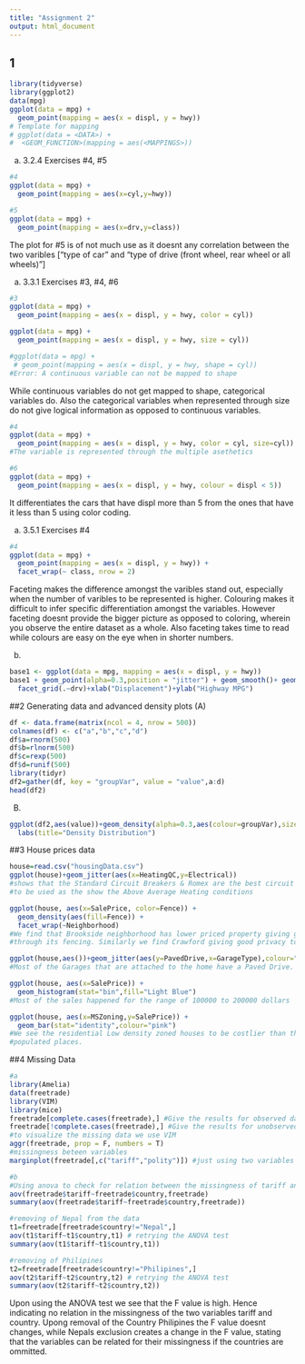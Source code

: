 ---
title: "Assignment 2"
output: html_document
---
## 1

```{r}
library(tidyverse)
library(ggplot2)
data(mpg)
ggplot(data = mpg) + 
  geom_point(mapping = aes(x = displ, y = hwy))
# Template for mapping 
# ggplot(data = <DATA>) + 
#  <GEOM_FUNCTION>(mapping = aes(<MAPPINGS>))
```
a)  3.2.4 Exercises #4, #5
```{r}
#4
ggplot(data = mpg) + 
  geom_point(mapping = aes(x=cyl,y=hwy))

#5
ggplot(data = mpg) + 
  geom_point(mapping = aes(x=drv,y=class))

```
The plot for #5 is of not much use as it doesnt any correlation between the two varibles ["type of car" and "type of drive (front wheel, rear wheel or all wheels)"]

a)  3.3.1 Exercises #3, #4, #6 
```{r}
#3
ggplot(data = mpg) + 
  geom_point(mapping = aes(x = displ, y = hwy, color = cyl))

ggplot(data = mpg) + 
  geom_point(mapping = aes(x = displ, y = hwy, size = cyl))

#ggplot(data = mpg) + 
 # geom_point(mapping = aes(x = displ, y = hwy, shape = cyl)) 
#Error: A continuous variable can not be mapped to shape
```
While continuous variables do not get mapped to shape, categorical variables do. Also the categorical variables when represented through size do not give logical information as opposed to continuous variables.

```{r}
#4
ggplot(data = mpg) + 
  geom_point(mapping = aes(x = displ, y = hwy, color = cyl, size=cyl))
#The variable is represented through the multiple asethetics

#6
ggplot(data = mpg) + 
  geom_point(mapping = aes(x = displ, y = hwy, colour = displ < 5))
```
It differentiates the cars that have displ more than 5 from the ones that have it less than 5 using color coding.

a)  3.5.1 Exercises #4
```{r}
#4
ggplot(data = mpg) + 
  geom_point(mapping = aes(x = displ, y = hwy)) + 
  facet_wrap(~ class, nrow = 2)
```
Faceting makes the difference amongst the varibles stand out, especially when the number of varibles to be represented is higher. Colouring makes it difficult to infer specific differentiation amongst the variables. However faceting doesnt provide the bigger picture as opposed to coloring, wherein you observe the entire dataset as a whole. Also faceting takes time to read while colours are easy on the eye when in shorter numbers.

b)
```{r}
base1 <- ggplot(data = mpg, mapping = aes(x = displ, y = hwy))
base1 + geom_point(alpha=0.3,position = "jitter") + geom_smooth()+ geom_smooth(method=lm,colour="black",se=FALSE)+
  facet_grid(.~drv)+xlab("Displacement")+ylab("Highway MPG")
```

##2 Generating data and advanced density plots
(A)
```{r}
df <- data.frame(matrix(ncol = 4, nrow = 500))
colnames(df) <- c("a","b","c","d")
df$a=rnorm(500)
df$b=rlnorm(500)
df$c=rexp(500)
df$d=runif(500)
library(tidyr)
df2=gather(df, key = "groupVar", value = "value",a:d)
head(df2)
```
(B)
```{r}
ggplot(df2,aes(value))+geom_density(alpha=0.3,aes(colour=groupVar),size=0.8)+
  labs(title="Density Distribution")
```

##3 House prices data 
```{r}
house=read.csv("housingData.csv")
ggplot(house)+geom_jitter(aes(x=HeatingQC,y=Electrical))
#shows that the Standard Circuit Breakers & Romex are the best circuit systems
#to be used as the show the Above Average Heating conditions

ggplot(house, aes(x=SalePrice, color=Fence)) +
  geom_density(aes(fill=Fence)) +
  facet_wrap(~Neighborhood)
#We find that Brookside neighborhood has lower priced property giving good privacy
#through its fencing. Similarly we find Crawford giving good privacy too.

ggplot(house,aes())+geom_jitter(aes(y=PavedDrive,x=GarageType),colour="Blue")
#Most of the Garages that are attached to the home have a Paved Drive.  

ggplot(house, aes(x=SalePrice)) +
  geom_histogram(stat="bin",fill="Light Blue")
#Most of the sales happened for the range of 100000 to 200000 dollars

ggplot(house, aes(x=MSZoning,y=SalePrice)) +
  geom_bar(stat="identity",colour="pink")
#We see the residential Low density zoned houses to be costlier than the highly
#populated places.

```

##4 Missing Data

```{r}
#a
library(Amelia)
data(freetrade)
library(VIM)
library(mice)
freetrade[complete.cases(freetrade),] #Give the results for observed data
freetrade[!complete.cases(freetrade),] #Give the results for unobserved data
#to visualize the missing data we use VIM
aggr(freetrade, prop = F, numbers = T)
#missingness beteen variables
marginplot(freetrade[,c("tariff","polity")]) #just using two variables to show the functioning

#b
#Using anova to check for relation between the missingness of tariff and country
aov(freetrade$tariff~freetrade$country,freetrade)
summary(aov(freetrade$tariff~freetrade$country,freetrade))

#removing of Nepal from the data
t1=freetrade[freetrade$country!="Nepal",]
aov(t1$tariff~t1$country,t1) # retrying the ANOVA test
summary(aov(t1$tariff~t1$country,t1))

#removing of Philipines
t2=freetrade[freetrade$country!="Philipines",]
aov(t2$tariff~t2$country,t2) # retrying the ANOVA test
summary(aov(t2$tariff~t2$country,t2))
```
Upon using the ANOVA test we see that the F value is high. Hence indicating no relation in the missingness of the two variables tariff and country. Upong removal of the Country Philipines the F value doesnt changes, while Nepals exclusion creates a change in the F value, stating that the variables can be related for their missingness if the countries are ommitted.
